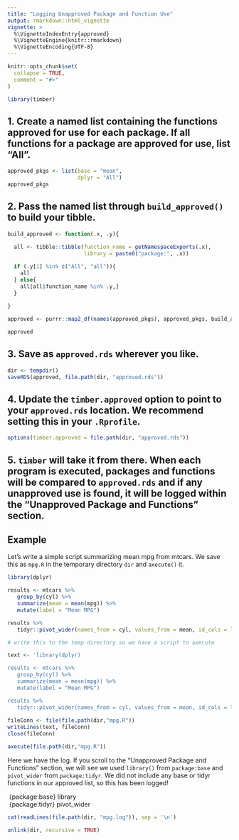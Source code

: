 ```yaml
---
title: "Logging Unapproved Package and Function Use"
output: rmarkdown::html_vignette
vignette: >
  %\VignetteIndexEntry{approved}
  %\VignetteEngine{knitr::rmarkdown}
  %\VignetteEncoding{UTF-8}
---
```


```r
knitr::opts_chunk$set(
  collapse = TRUE,
  comment = "#>"
)

library(timber)
```

## 1. Create a named list containing the functions approved for use for each package. If all functions for a package are approved for use, list "All".

```r
approved_pkgs <- list(base = "mean",
                      dplyr = "All")
approved_pkgs
```

## 2. Pass the named list through `build_approved()` to build your tibble.

```r
build_approved <- function(.x, .y){
   
  all <- tibble::tibble(function_name = getNamespaceExports(.x),
                        library = paste0("package:", .x))

  if (.y[1] %in% c("All", "all")){
    all
  } else{
    all[all$function_name %in% .y,]
  }
  
}

approved <- purrr::map2_df(names(approved_pkgs), approved_pkgs, build_approved)

approved

```

## 3. Save as `approved.rds` wherever you like.

```r
dir <- tempdir()
saveRDS(approved, file.path(dir, "approved.rds"))
```

## 4. Update the `timber.approved` option to point to your `approved.rds` location. We recommend setting this in your `.Rprofile`.

```r
options(timber.approved = file.path(dir, "approved.rds"))
```

## 5. `timber` will take it from there. When each program is executed, packages and functions will be compared to `approved.rds` and if any unapproved use is found, it will be logged within the "Unapproved Package and Functions" section.

## Example

Let's write a simple script summarizing mean mpg from mtcars. We save this as `mpg.R` in the temporary directory `dir` and `axecute()` it.

```r
library(dplyr)

results <- mtcars %>%
   group_by(cyl) %>%
   summarize(mean = mean(mpg)) %>%
   mutate(label = "Mean MPG")

results %>%
   tidyr::pivot_wider(names_from = cyl, values_from = mean, id_cols = label)
```

```r
# write this to the temp directory so we have a script to axecute

text <- 'library(dplyr)

results <- mtcars %>%
   group_by(cyl) %>%
   summarize(mean = mean(mpg)) %>%
   mutate(label = "Mean MPG")

results %>%
   tidyr::pivot_wider(names_from = cyl, values_from = mean, id_cols = label)'
   
fileConn <- file(file.path(dir,"mpg.R"))
writeLines(text, fileConn)
close(fileConn)

```

```r
axecute(file.path(dir,"mpg.R"))
```

Here we have the log. If you scroll to the "Unapproved Package and Functions" section, we will see we used `library()` from `package:base` and `pivot_wider` from `package:tidyr`.  We did not include any base or tidyr functions in our approved list, so this has been logged!

|  {package:base} library
|  {package:tidyr} pivot_wider

```r
cat(readLines(file.path(dir, "mpg.log")), sep = '\n')
```

```r
unlink(dir, recursive = TRUE)
```
